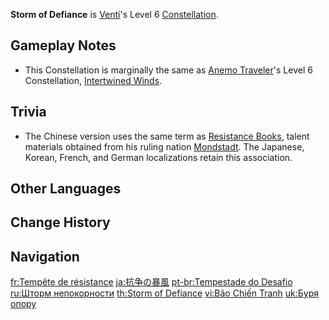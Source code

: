 {{Constellation Infobox
|image       = Constellation Storm of Defiance.png
|description = Targets who take DMG from [[Wind's Grand Ode]] have their {{Color|Anemo RES}} decreased by 20%.<br>If an [[Elemental Absorption]] occurred, then their RES towards the corresponding Element is also decreased by 20%.
|level       = 6
|character   = Venti
|utility1    = Elemental Absorption
|utility2    = Anemo RES Reduction
|utility3    = Cryo RES Reduction
|utility4    = Electro RES Reduction
|utility5    = Hydro RES Reduction
|utility6    = Pyro RES Reduction
}}
'''Storm of Defiance''' is [[Venti]]'s Level 6 [[Constellation]].

==Gameplay Notes==
*This Constellation is marginally the same as [[Traveler (Anemo)|Anemo Traveler]]'s Level 6 Constellation, [[Intertwined Winds]].

==Trivia==
* The Chinese version uses the same term {{lang|zh=抗争|zh_rm=kàngzhēng|zh_tl=resistance/defiance}} as [[Resistance Books]], talent materials obtained from his ruling nation [[Mondstadt]]. The Japanese, Korean, French, and German localizations retain this association.

==Other Languages==
{{Other Languages
|en      = Storm of Defiance
|zhs     = 抗争的暴风
|zhs_rm  = Kàngzhēng de Bàofēng
|zht     = 抗爭的暴風
|zht_rm  = Kàngzhēng de Bàofēng
|zh_tl   = Storm of Resistance
|ja      = 抗争の暴風
|ja_rm   = Kousou no Boufuu
|ja_tl   = Storm of Resistance
|ko      = 투쟁의 폭풍
|ko_rm   = Tujaeng-ui Pokpung
|ko_tl   = Storm of Struggle
|es      = Tormenta de la rebelión
|es_tl   = Storm of the Rebelion
|fr      = Tempête de résistance
|fr_tl   = Storm of Resistance
|ru      = Шторм непокорности
|ru_tl   = Storm of Defiance
|th      = Storm of Defiance
|vi      = Bão Chiến Tranh
|vi_tl   = Storm of War
|de      = Sturm des Widerstands
|de_tl   = Storm of the Resistance
|id      = Storm of Defiance
|pt      = Tempestade do Desafio
|pt_tl   = Storm of the Defiance
|tr      = İsyan Fırtınası
|tr_tl   = Rebellious Storm
|it      = Tempesta della resistenza
|it_tl   = 
}}

==Change History==
{{Change History|1.0}}

==Navigation==
{{Talent Navbox|Venti}}

[[fr:Tempête de résistance]]
[[ja:抗争の暴風]]
[[pt-br:Tempestade do Desafio]]
[[ru:Шторм непокорности]]
[[th:Storm of Defiance]]
[[vi:Bão Chiến Tranh]]
[[uk:Буря опору]]